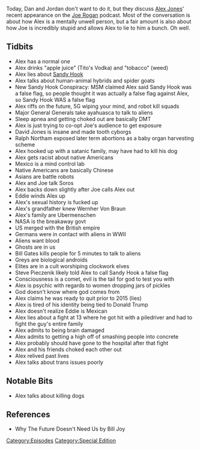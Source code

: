 {{DEFAULTSORT:
    #_EPISODE_0270:The Rogan Return
}}{{Episode
    | title           = The Rogan Return
    | caption         = Listen to this episode on [https://knowledgefight.libsyn.com/knowledge-fight-the-rogan-return Libsyn] [https://open.spotify.com/episode/2dT1dKYe0b23nQqVKaGO1F Spotify], Read the [[Transcript/270: The Rogan Return|Unofficial Transcript]]
    | episodeNumber   = 270
    | length          = 04:42:40
    | airDate         = March 1, 2019
    | episodeType     = [[:Category:Special Edition|Special Edition]]
    | appearance      = [[Joe Rogan]], [[Eddie Bravo]], [[David Jones]], [[General Albert Stubblebine]], [[Nick Beggich/Begitsh]], [[Ralph Northam]], [[Wernher Von Braun]], [[Steve Pieczenik]], [[George Soros]], [[Bill Gates]]
    | previousEpisode = [[269: December 19, 2012]]
    | nextEpisode     = [[271: The Serpent Loves Word Games]]
}}

{{Stub}}

Today, Dan and Jordan don't want to do it, but they discuss [[Alex Jones]]' recent appearance on the [[Joe Rogan]] podcast. Most of the conversation is about how Alex is a mentally unwell person, but a fair amount is also about how Joe is incredibly stupid and allows Alex to lie to him a bunch. Oh well.

==Tidbits==

*Alex has a normal one
*Alex drinks "apple juice" (Tito's Vodka) and "tobacco" (weed)
*Alex lies about [[Sandy Hook]]
*Alex talks about human-animal hybrids and spider goats
*New Sandy Hook Conspiracy: MSM claimed Alex said Sandy Hook was a false flag, so people thought it was actually a false flag against Alex, so Sandy Hook WAS a false flag
*Alex riffs on the future, 5G wiping your mind, and robot kill squads
*Major General Generals take ayahuasca to talk to aliens
*Sleep apnea and getting choked out are basically DMT
*Alex is just trying to co-opt Joe's audience to get exposure
*David Jones is insane and made tooth cyborgs
*Ralph Northam exposed later term abortions as a baby organ harvesting scheme
*Alex hooked up with a satanic family, may have had to kill his dog
*Alex gets racist about native Americans
*Mexico is a mind control lab
*Native Americans are basically Chinese
*Asians are battle robots
*Alex and Joe talk Soros
*Alex backs down slightly after Joe calls Alex out
*Eddie winds Alex up
*Alex's sexual history is fucked up
*Alex's grandfather knew Wernher Von Braun
*Alex's family are Ubermenschen
*NASA is the breakaway govt
*US merged with the British empire
*Germans were in contact with aliens in WWII
*Aliens want blood
*Ghosts are in us
*Bill Gates kills people for 5 minutes to talk to aliens
*Greys are biological androids
*Elites are in a cult worshiping clockwork elves
*Steve Pieczenik likely told Alex to call Sandy Hook a false flag
*Consciousness is a comet, evil is the tail for god to test you with
*Alex is psychic with regards to women dropping jars of pickles
*God doesn't know where god comes from
*Alex claims he was ready to quit prior to 2015 (lies)
*Alex is tired of his identity being tied to Donald Trump
*Alex doesn't realize Eddie is Mexican
*Alex lies about a fight at 13 where he got hit with a piledriver and had to fight the guy's entire family
*Alex admits to being brain damaged
*Alex admits to getting a high off of smashing people into concrete
*Alex probably should have gone to the hospital after that fight
*Alex and his friends choked each other out
*Alex relived past lives
*Alex talks about trans issues poorly

==Notable Bits==

*Alex talks about killing dogs

==References==

*Why The Future Doesn't Need Us by Bill Joy

[[Category:Episodes]]
[[Category:Special Edition]]
